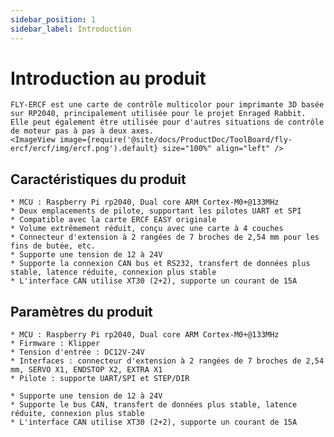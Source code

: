 ```yaml
---
sidebar_position: 1
sidebar_label: Introduction
---
```






# Introduction au produit

    FLY-ERCF est une carte de contrôle multicolor pour imprimante 3D basée sur RP2040, principalement utilisée pour le projet Enraged Rabbit. Elle peut également être utilisée pour d'autres situations de contrôle de moteur pas à pas à deux axes.
    <ImageView image={require('@site/docs/ProductDoc/ToolBoard/fly-ercf/ercf/img/ercf.png').default} size="100%" align="left" />

## Caractéristiques du produit

    * MCU : Raspberry Pi rp2040, Dual core ARM Cortex-M0+@133MHz
    * Deux emplacements de pilote, supportant les pilotes UART et SPI
    * Compatible avec la carte ERCF EASY originale
    * Volume extrêmement réduit, conçu avec une carte à 4 couches
    * Connecteur d'extension à 2 rangées de 7 broches de 2,54 mm pour les fins de butée, etc.
    * Supporte une tension de 12 à 24V
    * Supporte la connexion CAN bus et RS232, transfert de données plus stable, latence réduite, connexion plus stable
    * L'interface CAN utilise XT30 (2+2), supporte un courant de 15A

## Paramètres du produit

    * MCU : Raspberry Pi rp2040, Dual core ARM Cortex-M0+@133MHz
    * Firmware : Klipper
    * Tension d'entrée : DC12V-24V
    * Interfaces : connecteur d'extension à 2 rangées de 7 broches de 2,54 mm, SERVO X1, ENDSTOP X2, EXTRA X1
    * Pilote : supporte UART/SPI et STEP/DIR

    * Supporte une tension de 12 à 24V
    * Supporte le bus CAN, transfert de données plus stable, latence réduite, connexion plus stable
    * L'interface CAN utilise XT30 (2+2), supporte un courant de 15A